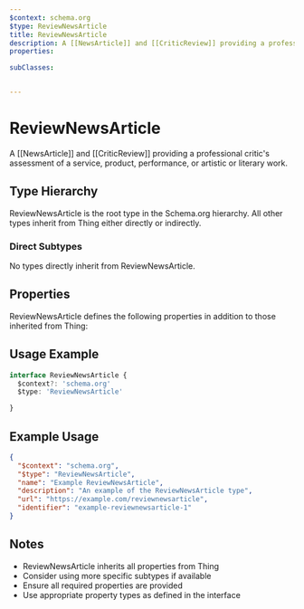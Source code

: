 ```yaml
---
$context: schema.org
$type: ReviewNewsArticle
title: ReviewNewsArticle
description: A [[NewsArticle]] and [[CriticReview]] providing a professional critic's assessment of a service, product, performance, or artistic or literary work.
properties:

subClasses:


---
```


# ReviewNewsArticle

A [[NewsArticle]] and [[CriticReview]] providing a professional critic's assessment of a service, product, performance, or artistic or literary work.

## Type Hierarchy

ReviewNewsArticle is the root type in the Schema.org hierarchy. All other types inherit from Thing either directly or indirectly.

### Direct Subtypes

No types directly inherit from ReviewNewsArticle.

## Properties

ReviewNewsArticle defines the following properties in addition to those inherited from Thing:



## Usage Example

```typescript
interface ReviewNewsArticle {
  $context?: 'schema.org'
  $type: 'ReviewNewsArticle'

}
```

## Example Usage

```json
{
  "$context": "schema.org",
  "$type": "ReviewNewsArticle",
  "name": "Example ReviewNewsArticle",
  "description": "An example of the ReviewNewsArticle type",
  "url": "https://example.com/reviewnewsarticle",
  "identifier": "example-reviewnewsarticle-1"
}
```

## Notes

- ReviewNewsArticle inherits all properties from Thing
- Consider using more specific subtypes if available
- Ensure all required properties are provided
- Use appropriate property types as defined in the interface
